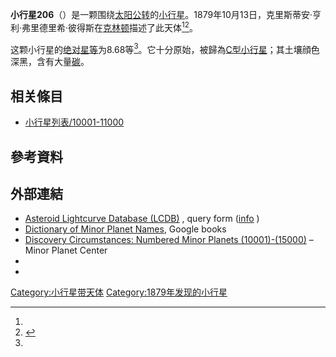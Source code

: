 {{Infobox planet
 | minorplanet     = yes
 | name            = 206 Hersilia
 | background      = #D6D6D6
 | image = 
 | image_size      = 
 | caption         =
 | discovery_ref   =  <ref name="MPC-object" />
 | discoverer      = [[克里斯蒂安·亨利·弗里德里希·彼得斯|克里斯蒂安·亨利·弗里德里希·彼得斯]]
 | discovery_site  = [[克林顿|克林顿]]
 | discovered      = 1879年10月13日
 | mpc_name        = 206 Hersilia
 | alt_names       = 206 Hersilia
 | pronounced      = 
 | named_after     = <ref name="MPC-object" />
 | mp_category     = [[主帶小行星|主帶小行星]] <ref name="MPC-object" /><ref name="jpldata" />
 | orbit_ref       = <ref name="a">[http://ssd.jpl.nasa.gov/sbdb.cgi?sstr=206 206] {{Wayback|url=http://ssd.jpl.nasa.gov/sbdb.cgi?sstr=206 |date=20200803192923 }}，小行星數據庫瀏覽器（JPL Small-Body Database Browser）－[[美国国家航空航天局|美国国家航空航天局]]喷气推进实验室</ref>
 | epoch           = 2018-03-23.0（[[儒略日|JD]] 2458200.5）
 | uncertainty     = 0
 | observation_arc = 
 | aphelion = {{convert|2.845|AU|km|3|abbr=on|lk=out}}
 | perihelion      = {{convert|2.6400914|AU|km|3|abbr=on}}
 | semimajor       = 2.7423666
 | eccentricity    = 0.0372945
 | period          = 4.54[[儒略年|yr]]
 | mean_anomaly    = 117.99600[[度|°]]
 | mean_motion     = {{Deg2DMS|0.21702790|sup=ms}} / day
 | inclination     = 3.77746
 | asc_node        = 145.15083°
 | arg_peri        = 301.03306
 | mean_diameter   = 
 | rotation        = 
 | albedo          =
 | spectral_type   =[[C型小行星|C]]
 | abs_magnitude   = 8.68<ref name="jpldata" />
}}
'''小行星206'''（{{lang-en|206 Hersilia}}）是一颗围绕[[太阳|太阳]][[公转|公转]]的[[小行星|小行星]]。1879年10月13日，克里斯蒂安·亨利·弗里德里希·彼得斯在[[克林顿|克林顿]]描述了此天体<ref name="a" /><ref>{{cite news|title=小行星列表|url=http://cfa-www.harvard.edu/iau/lists/NumberedMPs.txt|accessdate=2018-10-19|newspaper=哈佛大学|archive-date=2008-05-17|archive-url=https://web.archive.org/web/20080517010638/http://cfa-www.harvard.edu/iau/lists/NumberedMPs.txt|dead-url=no}}</ref>。

这颗小行星的[[绝对星等|绝对星等]]为8.68等<ref name="a" />。它十分原始，被歸為[[C型小行星|C型小行星]]；其土壤顔色深黑，含有大量[[碳|碳]]。

== 相关條目 ==
*[[小行星列表/10001-11000|小行星列表/10001-11000]]

== 參考資料 ==
{{reflist|refs=

<ref name="jpldata">{{cite web
 |type         = 2018-01-26 last obs.
 |title        = JPL Small-Body Database Browser:206 Hersilia-206 Hersilia
 |url          = https://ssd.jpl.nasa.gov/sbdb.cgi?sstr=206
 |publisher    = [[Jet_Propulsion_Laboratory|Jet Propulsion Laboratory]]
 |accessdate   = 28 March 2018
 |archive-date = 2020-11-24
 |archive-url  = https://web.archive.org/web/20201124222312/https://ssd.jpl.nasa.gov/sbdb.cgi?sstr=206
 |dead-url     = no
}}</ref>

<ref name="MPC-object">{{cite web
  |title      = 206 Hersilia
  |work      = Minor Planet Center
  |url      = https://www.minorplanetcenter.net/db_search/show_object?object_id=206
  |accessdate      = 28 March 2018
  |archive-date      = 2016-03-04
  |archive-url      = https://web.archive.org/web/20160304105703/http://minorplanetcenter.net/db_search/show_object?object_id=206
  |dead-url      = no
  }}</ref>

}}

==  外部連結 ==
* [http://www.minorplanet.info/PHP/lcdbsummaryquery.php Asteroid Lightcurve Database (LCDB)] {{Wayback|url=http://www.minorplanet.info/PHP/lcdbsummaryquery.php |date=20171210173955 }}, query form ([http://www.minorplanet.info/lightcurvedatabase.html info] {{Wayback|url=http://www.minorplanet.info/lightcurvedatabase.html |date=20171216050541 }})
* [https://books.google.com/books?id=aeAg1X7afOoC&pg Dictionary of Minor Planet Names], Google books
* [http://www.minorplanetcenter.net/iau/lists/NumberedMPs010001.html Discovery Circumstances: Numbered Minor Planets (10001)-(15000)] {{Wayback|url=http://www.minorplanetcenter.net/iau/lists/NumberedMPs010001.html |date=20180612162317 }} – Minor Planet Center
* {{AstDys|206}}
* {{JPL small body}}

{{Minor Planet Number|[[小行星205|小行星205]]|[[小行星207|小行星207]]}}
{{小天体}}

[[Category:小行星带天体|Category:小行星带天体]]
[[Category:1879年发现的小行星|Category:1879年发现的小行星]]


{{beltasteroid-stub}}